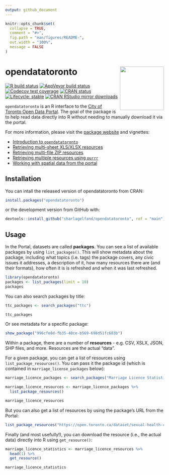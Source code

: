 ```yaml
---
output: github_document
---
```


<!-- README.md is generated from README.Rmd. Please edit that file -->

```r
knitr::opts_chunk$set(
  collapse = TRUE,
  comment = "#>",
  fig.path = "man/figures/README-",
  out.width = "100%",
  message = FALSE
)
```
# opendatatoronto <img src="man/figures/logo.png" align="right" height="139" />

<!-- badges: start -->
[![R build status](https://github.com/sharlagelfand/opendatatoronto/workflows/R-CMD-check/badge.svg)](https://github.com/sharlagelfand/opendatatoronto/actions)
[![AppVeyor build status](https://ci.appveyor.com/api/projects/status/github/sharlagelfand/opendatatoronto?branch=main&svg=true)](https://ci.appveyor.com/project/sharlagelfand/opendatatoronto)
[![Codecov test coverage](https://codecov.io/gh/sharlagelfand/opendatatoronto/branch/main/graph/badge.svg)](https://app.codecov.io/gh/sharlagelfand/opendatatoronto?branch=main)
[![CRAN status](https://www.r-pkg.org/badges/version/opendatatoronto)](https://cran.r-project.org/package=opendatatoronto)
[![Lifecycle: stable](https://img.shields.io/badge/lifecycle-stable-brightgreen.svg)](https://lifecycle.r-lib.org/articles/stages.html#stable)
[![CRAN RStudio mirror downloads](https://cranlogs.r-pkg.org/badges/grand-total/opendatatoronto?color=blue)](https://r-pkg.org/pkg/opendatatoronto)
<!-- badges: end -->

`opendatatoronto` is an R interface to the [City of Toronto Open Data Portal](https://open.toronto.ca/). The goal of the package is to help read data directly into R without needing to manually download it via the portal. 

For more information, please visit the [package website](https://sharlagelfand.github.io/opendatatoronto/) and vignettes:

* [Introduction to `opendatatoronto`](https://sharlagelfand.github.io/opendatatoronto/articles/opendatatoronto.html)
* [Retrieving multi-sheet XLS/XLSX resources](https://sharlagelfand.github.io/opendatatoronto/articles/articles/multisheet_resources.html)
* [Retrieving multi-file ZIP resources](https://sharlagelfand.github.io/opendatatoronto/articles/articles/multifile_zip_resources.html)
* [Retrieving multiple resources using `purrr`](https://sharlagelfand.github.io/opendatatoronto/articles/articles/multiple_resources_purrr.html)
* [Working with spatial data from the portal](https://sharlagelfand.github.io/opendatatoronto/articles/articles/spatial_data.html)

## Installation

You can intall the released version of opendatatoronto from CRAN:

```r
install.packages("opendatatoronto")
```

or the development version from GitHub with:

``` r
devtools::install_github("sharlagelfand/opendatatoronto", ref = "main")
```

## Usage

In the Portal, datasets are called **packages**. You can see a list of available packages by using `list_packages()`. This will show metadata about the package, including what topics (i.e. tags) the package covers, any civic issues it addresses, a description of it, how many resources there are (and their formats), how often it is is refreshed and when it was last refreshed.

```r
library(opendatatoronto)
packages <- list_packages(limit = 10)
packages
```

You can also search packages by title:

```r
ttc_packages <- search_packages("ttc")

ttc_packages
```

Or see metadata for a specific package:

```r
show_package("996cfe8d-fb35-40ce-b569-698d51fc683b")
```

Within a package, there are a number of **resources** - e.g. CSV, XSLX, JSON, SHP files, and more. Resources are the actual "data".

For a given package, you can get a list of resources using `list_package_resources()`. You can pass it the package id (which is contained in `marriage_license_packages` below):

```r
marriage_licence_packages <- search_packages("Marriage Licence Statistics")

marriage_licence_resources <- marriage_licence_packages %>%
  list_package_resources()

marriage_licence_resources
```

But you can also get a list of resources by using the package's URL from the Portal:

```r
list_package_resources("https://open.toronto.ca/dataset/sexual-health-clinic-locations-hours-and-services/")
```

Finally (and most usefully!), you can download the resource (i.e., the actual data) directly into R using `get_resource()`:

```r
marriage_licence_statistics <- marriage_licence_resources %>%
  head(1) %>%
  get_resource()

marriage_licence_statistics
```
